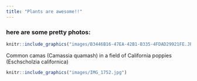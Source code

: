 ```yaml
---
title: "Plants are awesome!!"
---
```

### here are some pretty photos:


```r
knitr::include_graphics("images/B3446B16-47EA-42B1-B335-4FDAD29921FE.JPG")
```
Common camas (Camassia quamash) in a field of California poppies (Eschscholzia californica)


```r
knitr::include_graphics("images/IMG_1752.jpg")
```